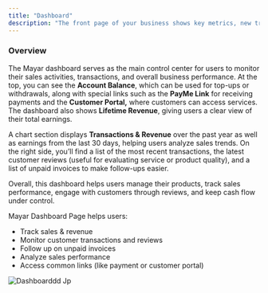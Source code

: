 ```yaml
---
title: "Dashboard"
description: "The front page of your business shows key metrics, new transactions, and customer feedback in one place."
---
```


### Overview

The Mayar dashboard serves as the main control center for users to monitor their sales activities, transactions, and overall business performance. At the top, you can see the **Account Balance**, which can be used for top-ups or withdrawals, along with special links such as the **PayMe Link** for receiving payments and the **Customer Portal,** where customers can access services. The dashboard also shows **Lifetime Revenue**, giving users a clear view of their total earnings.

A chart section displays **Transactions & Revenue** over the past year as well as earnings from the last 30 days, helping users analyze sales trends. On the right side, you’ll find a list of the most recent transactions, the latest customer reviews (useful for evaluating service or product quality), and a list of unpaid invoices to make follow-ups easier.

Overall, this dashboard helps users manage their products, track sales performance, engage with customers through reviews, and keep cash flow under control.

Mayar Dashboard Page helps users:

- Track sales & revenue
- Monitor customer transactions and reviews
- Follow up on unpaid invoices
- Analyze sales performance
- Access common links (like payment or customer portal)

![Dashboarddd Jp](/images/Dashboarddd.jpg)